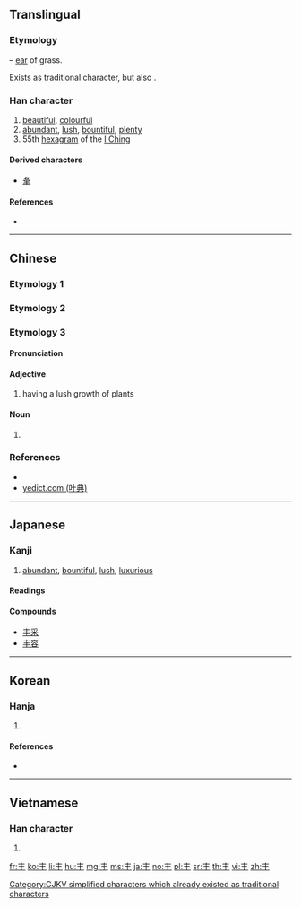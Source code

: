 {{also|丯|圭|主}}
==Translingual==
{{Han simplified forms|豐|豊|丰}}

===Etymology===
{{Han etyl}}
{{liushu|p}} – [[ear]] of grass.

Exists as traditional character, but also {{Han simp|f=豈|t=&nbsp;|f2=丰|t2=&nbsp;}}.

===Han character===
{{Han char|rn=2|rad=丨|as=03|sn=4|four=50000|canj=QJ|ids=⿻三丨 <small>(GJK)</small>,⿻丿⿻二丨 <small>TV</small>}}

# [[beautiful]], [[colourful]]
# [[abundant]], [[lush]], [[bountiful]], [[plenty]] {{qualifier|as simplified Chinese [[豐]]}}
# 55th [[hexagram]] of the [[I Ching]] {{qualifier|as simplified Chinese [[豐]]}}

====Derived characters====
* [[夆]]

====References====
* {{Han ref|kx=0079.080|dkj=00076|dj=0161.030|hdz=10028.070|uh=4E30|ud=20016|bh=A4A5|bd=42149}}

----

==Chinese==

===Etymology 1===
{{zh-see|豐}}

===Etymology 2===
{{zh-see|丯|v}}

===Etymology 3===
{{zh-forms}}

====Pronunciation====
{{zh-pron
|m=fēng
|c=fung1
|mc=y
|oc=y
|ma=
|cat=a,n
}}

====Adjective====
{{zh-adj}}

# having a lush growth of plants

====Noun====
{{zh-noun}}

# {{rfdef|lang=zh}}

===References===
* {{R:twedu|B00007}}
* [http://yedict.com/htm/4E/4E30.htm yedict.com (叶典)]

----

==Japanese==

===Kanji===
{{ja-kanji|grade=uc|rs=丨03}}

# [[abundant]], [[bountiful]], [[lush]], [[luxurious]]

====Readings====
{{ja-readings
|on=[[ほう]] (hō), [[ふ]] (fu), [[ふう]] (fū), [[ぶ]] (bu)
|kun=[[みめよい]] (丰い, mimeyoi), [[しげる]] (丰る, shigeru)
}}

====Compounds====
* [[丰采]]
* [[丰容]]

----

==Korean==

===Hanja===
{{ko-hanja|hangeul=[[봉]]|rv=bong|mr=pong|eumhun=예쁠豊|ehrv=yeppeul|ehmr=yeppǔl|ehy=}}

# {{defn|lang=ko|sort=丨03}}

====References====
* {{Hanja ref|nav=13678}}

----

==Vietnamese==

===Han character===
{{vi-hantu|[[phong]]|rs=丨03}}

# {{defn|lang=vi|sort=丨03}}

[[Category:CJKV simplified characters which already existed as traditional characters]]

[[fr:丰]]
[[ko:丰]]
[[li:丰]]
[[hu:丰]]
[[mg:丰]]
[[ms:丰]]
[[ja:丰]]
[[no:丰]]
[[pl:丰]]
[[sr:丰]]
[[th:丰]]
[[vi:丰]]
[[zh:丰]]